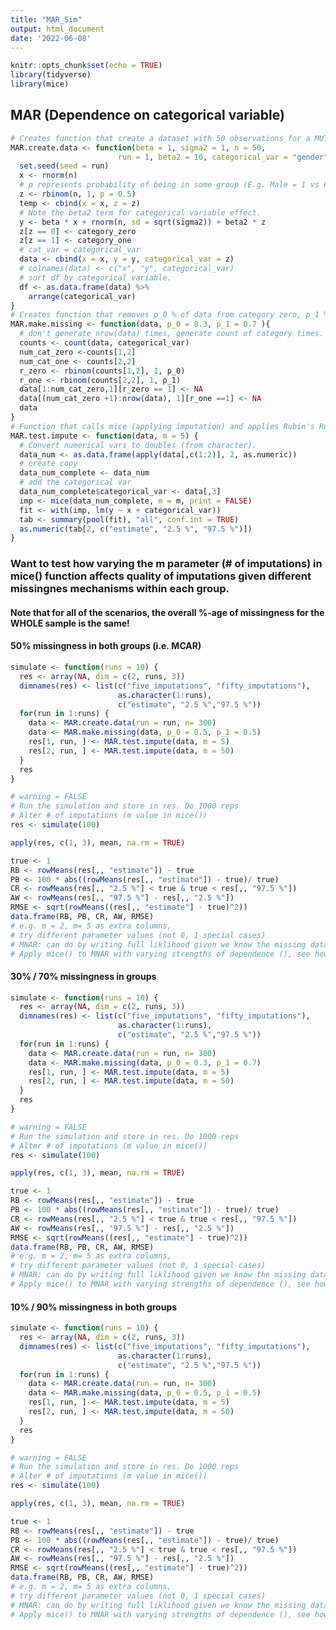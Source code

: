 ```yaml
---
title: "MAR_Sim"
output: html_document
date: '2022-06-08'
---
```


```r
knitr::opts_chunk$set(echo = TRUE)
library(tidyverse)
library(mice)
```

## MAR (Dependence on categorical variable)
```r
# Creates function that create a dataset with 50 observations for a MUTLIPLE linear regression model with a categorical variable.  
MAR.create.data <- function(beta = 1, sigma2 = 1, n = 50,
                        run = 1, beta2 = 10, categorical_var = "gender" , category_one = "M", category_zero = "F") {
  set.seed(seed = run)
  x <- rnorm(n)
  # p represents probability of being in some group (E.g. Male = 1 vs Female = 0)
  z <- rbinom(n, 1, p = 0.5)
  temp <- cbind(x = x, z = z)
  # Note the beta2 term for categorical variable effect.
  y <- beta * x + rnorm(n, sd = sqrt(sigma2)) + beta2 * z
  z[z == 0] <- category_zero
  z[z == 1] <- category_one
  # cat_var = categorical_var
  data <- cbind(x = x, y = y, categorical_var = z)
  # colnames(data) <- c("x", "y", categorical_var)
  # sort df by categorical variable.
  df <- as.data.frame(data) %>% 
    arrange(categorical_var)
}
# Creates function that removes p_0 % of data from category zero, p_1 % of data from category_one. Note this is effectively MCAR within each group (definition of MAR).
MAR.make.missing <- function(data, p_0 = 0.3, p_1 = 0.7 ){
  # don't generate nrow(data) times, generate count of category times.
  counts <- count(data, categorical_var)
  num_cat_zero <-counts[1,2]
  num_cat_one <- counts[2,2]
  r_zero <- rbinom(counts[1,2], 1, p_0)
  r_one <- rbinom(counts[2,2], 1, p_1)
  data[1:num_cat_zero,1][r_zero == 1] <- NA
  data[(num_cat_zero +1):nrow(data), 1][r_one ==1] <- NA
  data
}
# Function that calls mice (applying imputation) and applies Rubin's Rules, and creates 95% confidence intervals for parameter
MAR.test.impute <- function(data, m = 5) {
  # Convert numerical vars to doubles (from character).
  data_num <- as.data.frame(apply(data[,c(1:2)], 2, as.numeric))
  # create copy
  data_num_complete <- data_num
  # add the categorical var
  data_num_complete$categorical_var <- data[,3]
  imp <- mice(data_num_complete, m = m, print = FALSE)
  fit <- with(imp, lm(y ~ x + categorical_var))
  tab <- summary(pool(fit), "all", conf.int = TRUE)
  as.numeric(tab[2, c("estimate", "2.5 %", "97.5 %")])
}
```

### Want to test how varying the m parameter (# of imputations) in mice() function affects quality of imputations given different missingnes mechanisms within each group. 
#### Note that for all of the scenarios, the overall %-age of missingness for the WHOLE sample is the same! 


#### 50% missingness in both groups (i.e. MCAR)

```r
simulate <- function(runs = 10) {
  res <- array(NA, dim = c(2, runs, 3))
  dimnames(res) <- list(c("five_imputations", "fifty_imputations"),
                        as.character(1:runs),
                        c("estimate", "2.5 %","97.5 %"))
  for(run in 1:runs) {
    data <- MAR.create.data(run = run, n= 300)
    data <- MAR.make.missing(data, p_0 = 0.5, p_1 = 0.5)
    res[1, run, ] <- MAR.test.impute(data, m = 5)
    res[2, run, ] <- MAR.test.impute(data, m = 50)
  }
  res
}
```

```r
# warning = FALSE 
# Run the simulation and store in res. Do 1000 reps
# Alter # of imputations (m value in mice())
res <- simulate(100)

```

```r
apply(res, c(1, 3), mean, na.rm = TRUE)

```
```r
true <- 1
RB <- rowMeans(res[,, "estimate"]) - true
PB <- 100 * abs((rowMeans(res[,, "estimate"]) - true)/ true)
CR <- rowMeans(res[,, "2.5 %"] < true & true < res[,, "97.5 %"])
AW <- rowMeans(res[,, "97.5 %"] - res[,, "2.5 %"])
RMSE <- sqrt(rowMeans((res[,, "estimate"] - true)^2))
data.frame(RB, PB, CR, AW, RMSE)
# e.g. m = 2, m= 5 as extra columns, 
# try different parameter values (not 0, 1 special cases)
# MNAR: can do by writing full liklihood given we know the missing data mechanism (true in sim but not in real world).
# Apply mice() to MNAR with varying strengths of dependence (), see how results perform.
```

#### 30% / 70% missingness in groups

```r
simulate <- function(runs = 10) {
  res <- array(NA, dim = c(2, runs, 3))
  dimnames(res) <- list(c("five_imputations", "fifty_imputations"),
                        as.character(1:runs),
                        c("estimate", "2.5 %","97.5 %"))
  for(run in 1:runs) {
    data <- MAR.create.data(run = run, n= 300)
    data <- MAR.make.missing(data, p_0 = 0.3, p_1 = 0.7)
    res[1, run, ] <- MAR.test.impute(data, m = 5)
    res[2, run, ] <- MAR.test.impute(data, m = 50)
  }
  res
}
```

```r
# warning = FALSE 
# Run the simulation and store in res. Do 1000 reps
# Alter # of imputations (m value in mice())
res <- simulate(100)

```

```r
apply(res, c(1, 3), mean, na.rm = TRUE)

```
```r
true <- 1
RB <- rowMeans(res[,, "estimate"]) - true
PB <- 100 * abs((rowMeans(res[,, "estimate"]) - true)/ true)
CR <- rowMeans(res[,, "2.5 %"] < true & true < res[,, "97.5 %"])
AW <- rowMeans(res[,, "97.5 %"] - res[,, "2.5 %"])
RMSE <- sqrt(rowMeans((res[,, "estimate"] - true)^2))
data.frame(RB, PB, CR, AW, RMSE)
# e.g. m = 2, m= 5 as extra columns, 
# try different parameter values (not 0, 1 special cases)
# MNAR: can do by writing full liklihood given we know the missing data mechanism (true in sim but not in real world).
# Apply mice() to MNAR with varying strengths of dependence (), see how results perform.
```

#### 10% / 90% missingness in both groups 

```r
simulate <- function(runs = 10) {
  res <- array(NA, dim = c(2, runs, 3))
  dimnames(res) <- list(c("five_imputations", "fifty_imputations"),
                        as.character(1:runs),
                        c("estimate", "2.5 %","97.5 %"))
  for(run in 1:runs) {
    data <- MAR.create.data(run = run, n= 300)
    data <- MAR.make.missing(data, p_0 = 0.5, p_1 = 0.5)
    res[1, run, ] <- MAR.test.impute(data, m = 5)
    res[2, run, ] <- MAR.test.impute(data, m = 50)
  }
  res
}
```

```r
# warning = FALSE 
# Run the simulation and store in res. Do 1000 reps
# Alter # of imputations (m value in mice())
res <- simulate(100)

```

```r
apply(res, c(1, 3), mean, na.rm = TRUE)

```
```r
true <- 1
RB <- rowMeans(res[,, "estimate"]) - true
PB <- 100 * abs((rowMeans(res[,, "estimate"]) - true)/ true)
CR <- rowMeans(res[,, "2.5 %"] < true & true < res[,, "97.5 %"])
AW <- rowMeans(res[,, "97.5 %"] - res[,, "2.5 %"])
RMSE <- sqrt(rowMeans((res[,, "estimate"] - true)^2))
data.frame(RB, PB, CR, AW, RMSE)
# e.g. m = 2, m= 5 as extra columns, 
# try different parameter values (not 0, 1 special cases)
# MNAR: can do by writing full liklihood given we know the missing data mechanism (true in sim but not in real world).
# Apply mice() to MNAR with varying strengths of dependence (), see how results perform.
```
